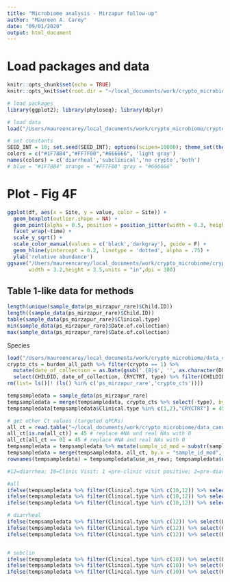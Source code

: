 ```yaml
---
title: "Microbiome analysis - Mirzapur follow-up"
author: "Maureen A. Carey"
date: "09/01/2020"
output: html_document
---
```


# Load packages and data

```r

knitr::opts_chunk$set(echo = TRUE)
knitr::opts_knit$set(root.dir = "~/local_documents/work/crypto_microbiome/cryptosporidium_microbiome/")

# load packages
library(ggplot2); library(phyloseq); library(dplyr)

# load data
load("/Users/maureencarey/local_documents/work/crypto_microbiome/cryptosporidium_microbiome/results/P5output_plot_2020_09_02.RData")

# set constants
SEED_INT = 10; set.seed(SEED_INT); options(scipen=10000); theme_set(theme_bw())
colors = c("#1F78B4","#FF7F00","#666666", 'light gray')
names(colors) = c('diarrheal','subclinical','no crypto','both')
# blue = "#1F78B4" orange = "#FF7F00" gray = "#666666"

```

# Plot - Fig 4F

```r

ggplot(df, aes(x = Site, y = value, color = Site)) + 
  geom_boxplot(outlier.shape = NA) + 
  geom_point(alpha = 0.5, position = position_jitter(width = 0.3, height = 0, seed = SEED_INT)) + 
  facet_wrap(~time) +
  scale_y_sqrt() +
  scale_color_manual(values = c('black','darkgray'), guide = F) +
  geom_hline(yintercept = 0.2, linetype = 'dotted', alpha = .75) +
  ylab('relative abundance')
ggsave("/Users/maureencarey/local_documents/work/crypto_microbiome/cryptosporidium_microbiome/figures/Fig4F_mega_box_Mirzapur.png",
       width = 3.2,height = 3.5,units = "in",dpi = 300)

```

## Table 1-like data for methods

```r

length(unique(sample_data(ps_mirzapur_rare)$Child.ID))
length((sample_data(ps_mirzapur_rare)$Child.ID))
table(sample_data(ps_mirzapur_rare)$Clinical.type)
min(sample_data(ps_mirzapur_rare)$Date.of.collection)
max(sample_data(ps_mirzapur_rare)$Date.of.collection)

```


Species
```r

load("/Users/maureencarey/local_documents/work/crypto_microbiome/data_cannot_be_shared/data.RData")
crypto_cts = burden_all_path %>% filter(crypto == 1) %>%
  mutate(date_of_collection = as.Date(gsub('.{8}$', '', as.character(DOC)), "%m/%d/%Y")) %>%
  select(CHILDID, date_of_collection, CRYCTRT, type) %>% filter(CHILDID %in% burden_mirpur$SID)
rm(list= ls()[! (ls() %in% c('ps_mirzapur_rare','crypto_cts'))])

tempsampledata = sample_data(ps_mirzapur_rare)
tempsampledata = merge(tempsampledata, crypto_cts %>% select(-type), by.x = c("Child.ID","Date.of.collection"), by.y = c("CHILDID","date_of_collection"), all.x = T)
tempsampledata[tempsampledata$Clinical.type %in% c(1,2),"CRYCTRT"] = 45 # if predetection, Crypto DNA was not assessed or detected

# get other Ct values (targeted qPCRs)
all_ct = read.table("~/local_documents/work/crypto_microbiome/data_cannot_be_shared/Cq_values_all.txt",header=TRUE, sep='\t',comment.char = "",stringsAsFactors = F, na.strings = c("#N/A"))
all_ct[is.na(all_ct)] = 45 # replace #NA and real NAs with 0
all_ct[all_ct == 0] = 45 # replace #NA and real NAs with 0
tempsampledata = tempsampledata %>% mutate(sample_id_mod = substr(sample.id,1,nchar(sample.id)-5))
tempsampledata = merge(tempsampledata, all_ct, by.x = "sample_id_mod", by.y = "sample.id", all.x = T)
rownames(tempsampledata) = tempsampledata$use_as_rows; tempsampledata$use_as_rows = NULL

#12=diarrhea; 10=Clinic Visit; 1 =pre-clinic visit positive; 2=pre-diarrhea case positive

#all
ifelse(tempsampledata %>% filter(Clinical.type %in% c(10,12)) %>% select(LIB13.C..hominis)<40,1,0) %>% table()
ifelse(tempsampledata %>% filter(Clinical.type %in% c(10,12)) %>% select(C..mel.y)<40,1,0) %>% table()
ifelse(tempsampledata %>% filter(Clinical.type %in% c(10,12)) %>% select(Pan_crypto)<40,1,0) %>% table()

# diarrheal
ifelse(tempsampledata %>% filter(Clinical.type %in% c(12)) %>% select(LIB13.C..hominis)<40,1,0) %>% table()
ifelse(tempsampledata %>% filter(Clinical.type %in% c(12)) %>% select(C..mel.y)<40,1,0) %>% table()
ifelse(tempsampledata %>% filter(Clinical.type %in% c(12)) %>% select(Pan_crypto)<40,1,0) %>% table()


# subclin
ifelse(tempsampledata %>% filter(Clinical.type %in% c(10)) %>% select(LIB13.C..hominis)<40,1,0) %>% table()
ifelse(tempsampledata %>% filter(Clinical.type %in% c(10)) %>% select(C..mel.y)<40,1,0) %>% table()
ifelse(tempsampledata %>% filter(Clinical.type %in% c(10)) %>% select(Pan_crypto)<40,1,0) %>% table()

```
